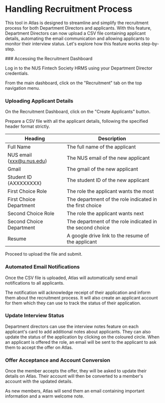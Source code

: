 
# Handling Recruitment Process

This tool in Atlas is designed to streamline and simplify the recruitment process for both Department Directors and applicants. With this feature, Department Directors can now upload a CSV file containing applicant details, automating the email communication and allowing applicants to monitor their interview status. Let's explore how this feature works step-by-step.

<Steps>
### Accessing the Recruitment Dashboard

Log in to the NUS Fintech Society HRMS using your Department Director credentials.

From the main dashboard, click on the "Recruitment" tab on the top navigation menu.

### Uploading Applicant Details

On the Recruitment Dashboard, click on the "Create Applicants" button.

Prepare a CSV file with all the applicant details, following the specified header format strictly.

| Heading                   | Description                                                            |
| ------------------------- | ---------------------------------------------------------------------- |
| Full Name                 | The full name of the applicant                                         |
| NUS email (xxx@u.nus.edu) | The NUS email of the new applicant                                   |
| Gmail                     | The gmail of the new applicant                                           |
| Student ID (AXXXXXXXX)    | The student ID of the new applicant                                             |
| First Choice Role         | The role the applicant wants the most                            |
| First Choice Department   | The department of the role indicated in the first choice                |
| Second Choice Role        | The role the applicant wants next               |
| Second Choice Department  | The department of the role indicated in the second choice |
| Resume                    | A google drive link to the resume of the applicant                     |

Proceed to upload the file and submit.

### Automated Email Notifications

Once the CSV file is uploaded, Atlas will automatically send email notifications to all applicants.

The notification will acknowledge receipt of their application and inform them about the recruitment process. It will also create an applicant account for them which they can use to track the status of their application.

### Update Interview Status
Department directors can use the interview notes feature on each applicant's card to add additional notes about applicants. They can also update the status of the application by clicking on the coloured circle. When an applicant is offered the role, an email will be sent to the applicant to ask them to accept the offer on Atlas.

### Offer Acceptance and Account Conversion
Once the member accepts the offer, they will be asked to update their details on Atlas. Their account will then be converted to a member's account with the updated details.

As new members, Atlas will send them an email containing important information and a warm welcome note.
</Steps>
